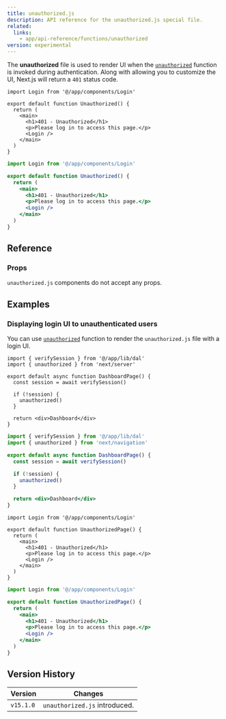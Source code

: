 ```yaml
---
title: unauthorized.js
description: API reference for the unauthorized.js special file.
related:
  links:
    - app/api-reference/functions/unauthorized
version: experimental
---
```


The **unauthorized** file is used to render UI when the [`unauthorized`](/docs/app/api-reference/functions/unauthorized) function is invoked during authentication. Along with allowing you to customize the UI, Next.js will return a `401` status code.

```tsx filename="app/unauthorized.tsx" switcher
import Login from '@/app/components/Login'

export default function Unauthorized() {
  return (
    <main>
      <h1>401 - Unauthorized</h1>
      <p>Please log in to access this page.</p>
      <Login />
    </main>
  )
}
```

```jsx filename="app/unauthorized.js" switcher
import Login from '@/app/components/Login'

export default function Unauthorized() {
  return (
    <main>
      <h1>401 - Unauthorized</h1>
      <p>Please log in to access this page.</p>
      <Login />
    </main>
  )
}
```

## Reference

### Props

`unauthorized.js` components do not accept any props.

## Examples

### Displaying login UI to unauthenticated users

You can use [`unauthorized`](/docs/app/api-reference/functions/unauthorized) function to render the `unauthorized.js` file with a login UI.

```tsx filename="app/dashboard/page.tsx" switcher
import { verifySession } from '@/app/lib/dal'
import { unauthorized } from 'next/server'

export default async function DashboardPage() {
  const session = await verifySession()

  if (!session) {
    unauthorized()
  }

  return <div>Dashboard</div>
}
```

```jsx filename="app/dashboard/page.js" switcher
import { verifySession } from '@/app/lib/dal'
import { unauthorized } from 'next/navigation'

export default async function DashboardPage() {
  const session = await verifySession()

  if (!session) {
    unauthorized()
  }

  return <div>Dashboard</div>
}
```

```tsx filename="app/unauthorized.tsx" switcher
import Login from '@/app/components/Login'

export default function UnauthorizedPage() {
  return (
    <main>
      <h1>401 - Unauthorized</h1>
      <p>Please log in to access this page.</p>
      <Login />
    </main>
  )
}
```

```jsx filename="app/unauthorized.js" switcher
import Login from '@/app/components/Login'

export default function UnauthorizedPage() {
  return (
    <main>
      <h1>401 - Unauthorized</h1>
      <p>Please log in to access this page.</p>
      <Login />
    </main>
  )
}
```

## Version History

| Version   | Changes                       |
| --------- | ----------------------------- |
| `v15.1.0` | `unauthorized.js` introduced. |
